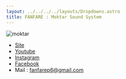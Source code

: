 ```yaml
---
layout: ../../../../layouts/Dropdowns.astro
title: FANFARE : Moktar Sound System
---
```

![moktar](/assets/assos/moktar.png)  
- [Site](http://moktarsoundsystem.fr/)  
- [Youtube](https://www.youtube.com/channel/UCvOXc7vlSgn2LTr08jJY6Hw)  
- [Instagram](https://www.instagram.com/moktar_su/)  
- [Facebook](https://www.facebook.com/MoktarSoundSystem)  
- Mail : fanfarep6@gmail.com